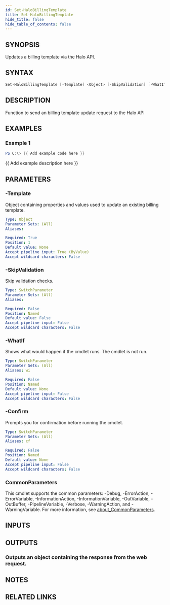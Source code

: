 ```yaml
---
id: Set-HaloBillingTemplate
title: Set-HaloBillingTemplate
hide_title: false
hide_table_of_contents: false
---
```


## SYNOPSIS

Updates a billing template via the Halo API.

## SYNTAX

```powershell
Set-HaloBillingTemplate [-Template] <Object> [-SkipValidation] [-WhatIf] [-Confirm] [<CommonParameters>]
```

## DESCRIPTION

Function to send an billing template update request to the Halo API

## EXAMPLES

### Example 1

```powershell
PS C:\> {{ Add example code here }}
```

{{ Add example description here }}

## PARAMETERS

### -Template

Object containing properties and values used to update an existing billing template.

```yaml
Type: Object
Parameter Sets: (All)
Aliases:

Required: True
Position: 1
Default value: None
Accept pipeline input: True (ByValue)
Accept wildcard characters: False
```

### -SkipValidation

Skip validation checks.

```yaml
Type: SwitchParameter
Parameter Sets: (All)
Aliases:

Required: False
Position: Named
Default value: False
Accept pipeline input: False
Accept wildcard characters: False
```

### -WhatIf

Shows what would happen if the cmdlet runs.
The cmdlet is not run.

```yaml
Type: SwitchParameter
Parameter Sets: (All)
Aliases: wi

Required: False
Position: Named
Default value: None
Accept pipeline input: False
Accept wildcard characters: False
```

### -Confirm

Prompts you for confirmation before running the cmdlet.

```yaml
Type: SwitchParameter
Parameter Sets: (All)
Aliases: cf

Required: False
Position: Named
Default value: None
Accept pipeline input: False
Accept wildcard characters: False
```

### CommonParameters

This cmdlet supports the common parameters: -Debug, -ErrorAction, -ErrorVariable, -InformationAction, -InformationVariable, -OutVariable, -OutBuffer, -PipelineVariable, -Verbose, -WarningAction, and -WarningVariable. For more information, see [about_CommonParameters](http://go.microsoft.com/fwlink/?LinkID=113216).

## INPUTS

## OUTPUTS

### Outputs an object containing the response from the web request.

## NOTES

## RELATED LINKS
